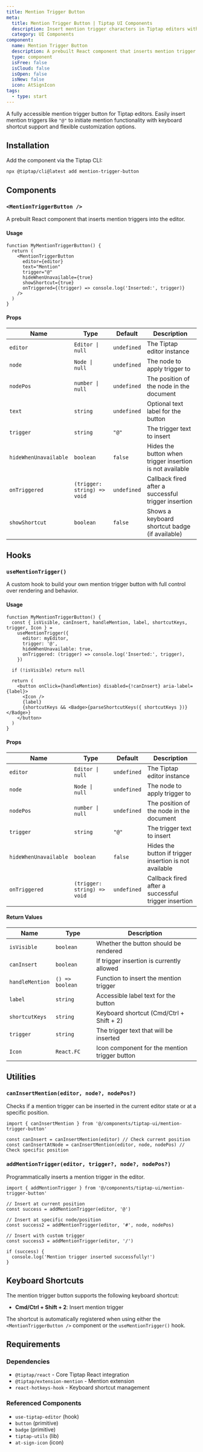 ```yaml
---
title: Mention Trigger Button
meta:
  title: Mention Trigger Button | Tiptap UI Components
  description: Insert mention trigger characters in Tiptap editors with smart positioning, customizable triggers, keyboard shortcuts, and accessibility support.
  category: UI Components
component:
  name: Mention Trigger Button
  description: A prebuilt React component that inserts mention trigger characters into Tiptap editors.
  type: component
  isFree: false
  isCloud: false
  isOpen: false
  isNew: false
  icon: AtSignIcon
tags:
  - type: start
---
```



A fully accessible mention trigger button for Tiptap editors. Easily insert mention triggers like `"@"` to initiate mention functionality with keyboard shortcut support and flexible customization options.

<CodeDemo isScrollable src="https://template.tiptap.dev/preview/tiptap-ui/mention-trigger-button" />

## Installation

Add the component via the Tiptap CLI:

```bash
npx @tiptap/cli@latest add mention-trigger-button
```

## Components

### `<MentionTriggerButton />`

A prebuilt React component that inserts mention triggers into the editor.

#### Usage

```tsx
function MyMentionTriggerButton() {
  return (
    <MentionTriggerButton
      editor={editor}
      text="Mention"
      trigger="@"
      hideWhenUnavailable={true}
      showShortcut={true}
      onTriggered={(trigger) => console.log('Inserted:', trigger)}
    />
  )
}
```

#### Props

| Name                  | Type                        | Default     | Description                                              |
| --------------------- | --------------------------- | ----------- | -------------------------------------------------------- |
| `editor`              | `Editor \| null`            | `undefined` | The Tiptap editor instance                               |
| `node`                | `Node \| null`              | `undefined` | The node to apply trigger to                             |
| `nodePos`             | `number \| null`            | `undefined` | The position of the node in the document                 |
| `text`                | `string`                    | `undefined` | Optional text label for the button                       |
| `trigger`             | `string`                    | `"@"`       | The trigger text to insert                               |
| `hideWhenUnavailable` | `boolean`                   | `false`     | Hides the button when trigger insertion is not available |
| `onTriggered`         | `(trigger: string) => void` | `undefined` | Callback fired after a successful trigger insertion      |
| `showShortcut`        | `boolean`                   | `false`     | Shows a keyboard shortcut badge (if available)           |

## Hooks

### `useMentionTrigger()`

A custom hook to build your own mention trigger button with full control over rendering and behavior.

#### Usage

```tsx
function MyMentionTriggerButton() {
  const { isVisible, canInsert, handleMention, label, shortcutKeys, trigger, Icon } =
    useMentionTrigger({
      editor: myEditor,
      trigger: '@',
      hideWhenUnavailable: true,
      onTriggered: (trigger) => console.log('Inserted:', trigger),
    })

  if (!isVisible) return null

  return (
    <button onClick={handleMention} disabled={!canInsert} aria-label={label}>
      <Icon />
      {label}
      {shortcutKeys && <Badge>{parseShortcutKeys({ shortcutKeys })}</Badge>}
    </button>
  )
}
```

#### Props

| Name                  | Type                        | Default     | Description                                            |
| --------------------- | --------------------------- | ----------- | ------------------------------------------------------ |
| `editor`              | `Editor \| null`            | `undefined` | The Tiptap editor instance                             |
| `node`                | `Node \| null`              | `undefined` | The node to apply trigger to                           |
| `nodePos`             | `number \| null`            | `undefined` | The position of the node in the document               |
| `trigger`             | `string`                    | `"@"`       | The trigger text to insert                             |
| `hideWhenUnavailable` | `boolean`                   | `false`     | Hides the button if trigger insertion is not available |
| `onTriggered`         | `(trigger: string) => void` | `undefined` | Callback fired after a successful trigger insertion    |

#### Return Values

| Name            | Type            | Description                                   |
| --------------- | --------------- | --------------------------------------------- |
| `isVisible`     | `boolean`       | Whether the button should be rendered         |
| `canInsert`     | `boolean`       | If trigger insertion is currently allowed     |
| `handleMention` | `() => boolean` | Function to insert the mention trigger        |
| `label`         | `string`        | Accessible label text for the button          |
| `shortcutKeys`  | `string`        | Keyboard shortcut (Cmd/Ctrl + Shift + 2)      |
| `trigger`       | `string`        | The trigger text that will be inserted        |
| `Icon`          | `React.FC`      | Icon component for the mention trigger button |

## Utilities

### `canInsertMention(editor, node?, nodePos?)`

Checks if a mention trigger can be inserted in the current editor state or at a specific position.

```tsx
import { canInsertMention } from '@/components/tiptap-ui/mention-trigger-button'

const canInsert = canInsertMention(editor) // Check current position
const canInsertAtNode = canInsertMention(editor, node, nodePos) // Check specific position
```

### `addMentionTrigger(editor, trigger?, node?, nodePos?)`

Programmatically inserts a mention trigger in the editor.

```tsx
import { addMentionTrigger } from '@/components/tiptap-ui/mention-trigger-button'

// Insert at current position
const success = addMentionTrigger(editor, '@')

// Insert at specific node/position
const success2 = addMentionTrigger(editor, '#', node, nodePos)

// Insert with custom trigger
const success3 = addMentionTrigger(editor, '/')

if (success) {
  console.log('Mention trigger inserted successfully!')
}
```

## Keyboard Shortcuts

The mention trigger button supports the following keyboard shortcut:

- **Cmd/Ctrl + Shift + 2**: Insert mention trigger

The shortcut is automatically registered when using either the `<MentionTriggerButton />` component or the `useMentionTrigger()` hook.

## Requirements

### Dependencies

- `@tiptap/react` - Core Tiptap React integration
- `@tiptap/extension-mention` - Mention extension
- `react-hotkeys-hook` - Keyboard shortcut management

### Referenced Components

- `use-tiptap-editor` (hook)
- `button` (primitive)
- `badge` (primitive)
- `tiptap-utils` (lib)
- `at-sign-icon` (icon)
